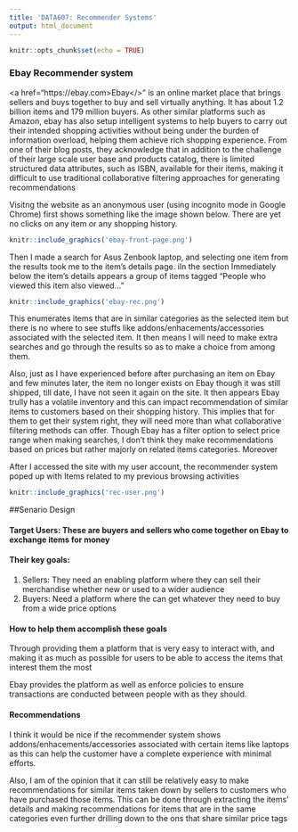 ```yaml
---
title: 'DATA607: Recommender Systems'
output: html_document
---
```


```r
knitr::opts_chunk$set(echo = TRUE)
```

### Ebay Recommender system

<a href="https://ebay.com>Ebay</>" is an online market place that brings sellers and buys together to buy and sell virtually anything. It has about 1.2 billion items and 179 million buyers. 
As other similar platforms such as Amazon, ebay has also setup intelligent systems to help buyers to carry out their intended shopping activities without being under the burden of information overload, helping them achieve rich shopping experience. From one of their blog posts, they acknowledge that in addition to the challenge of their large scale user base and products catalog, there is limited structured data attributes, such as ISBN, available for their items, making it difficult to use traditional collaborative filtering approaches for generating recommendations


Visitng the website as an anonymous user (using incognito mode in Google Chrome) first shows something like the image shown below. There are yet no clicks on any item or any shopping history.

```r
knitr::include_graphics('ebay-front-page.png')
```


Then I made a search for Asus Zenbook laptop, and selecting one item from the results took me to the item's details page. 
iIn the section Immediately below the item's details appears a group of items tagged "People who viewed this item also viewed..."

```r
knitr::include_graphics('ebay-rec.png')

```

This enumerates items that are in similar categories as the selected item but there is no where to see stuffs like addons/enhacements/accessories associated with the selected item. It then means I will need to make extra searches and go through the results so as to make a choice from among them.

Also, just as I have experienced before after purchasing an item on Ebay and few minutes later, the item no longer exists on Ebay though it was still shipped, till date, I have not seen it again on the site. It then appears Ebay trully has a volatile inventory and this can impact recommendation of similar items to customers based on their shopping history. This implies that for them to get their system right, they will need more than what collaborative filtering methods can offer. 
Though Ebay has a filter option to select price range when making searches, I don't think they make recommendations based on prices but rather majorly on related items categories. Moreover

After I accessed the site with my user account, the recommender system poped up with Items related to my previous browsing activities

```r
knitr::include_graphics('rec-user.png')
```


##Senario Design

#### Target Users: These are buyers and sellers who come together on Ebay to exchange items for money

#### Their key goals: 

  1. Sellers: They need an enabling platform where they can sell their merchandise whether new or used to a wider audience
  2. Buyers: Need a platform where the can get whatever they need to buy from a wide price options

#### How to help them accomplish these goals

Through providing them a platform that is very easy to interact with, and making it as much as possible for users to be able to access the items that interest them the most

Ebay provides the platform as well as enforce policies to ensure transactions are conducted between people with as they should.

#### Recommendations

I think it would be nice if the recommender system shows addons/enhacements/accessories associated with certain items like laptops as this can help the customer have a complete experience with minimal efforts.

Also, I am of the opinion that it can still be relatively easy to make recommendations for similar items taken down by sellers to customers who have purchased those items. This can be done through extracting the items' details and making recommendations for items that are in the same categories even further drilling down to the ons that share similar price tags

